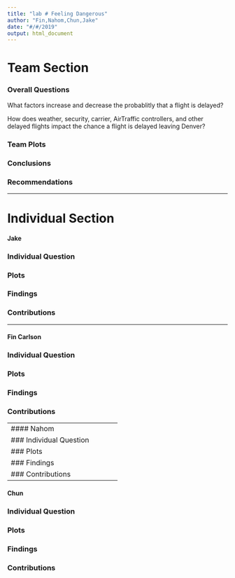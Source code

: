 ```yaml
---
title: "lab # Feeling Dangerous"
author: "Fin,Nahom,Chun,Jake"
date: "#/#/2019"
output: html_document
---
```



# Team Section

### Overall Questions

What factors increase and decrease the probablitly that a flight is delayed?

How does weather, security, carrier, AirTraffic controllers, and other delayed flights impact the chance a flight is delayed leaving Denver?  

### Team Plots

### Conclusions

### Recommendations  

----------------------------------

# Individual Section 

#### Jake

### Individual Question

### Plots 

### Findings

### Contributions

----------------------------------

#### Fin Carlson

### Individual Question

### Plots 

### Findings

### Contributions 

-----------------------------------
#### Nahom

### Individual Question

### Plots

### Findings

### Contributions


-----------------------------------


#### Chun

### Individual Question

### Plots  

### Findings

### Contributions
 
 

